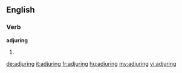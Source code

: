 ==English==
===Verb===
'''adjuring'''
# {{present participle of|[[adjure]]}}

[[de:adjuring]]
[[it:adjuring]]
[[fr:adjuring]]
[[hu:adjuring]]
[[my:adjuring]]
[[vi:adjuring]]